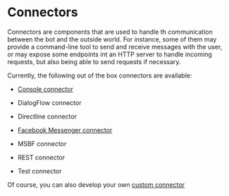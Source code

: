 # Connectors

Connectors are components that are used to handle th communication between the bot and the outside world. For instance,
some of them may provide a command-line tool to send and receive messages with the user, or may expose some endpoints
int an HTTP server to handle incoming requests, but also being able to send requests if necessary.

Currently, the following out of the box connectors are available:

- [Console connector](./console-connector)

- DialogFlow connector

- Directline connector

- [Facebook Messenger connector](./fb-connector)

- MSBF connector

- REST connector

- Test connector

Of course, you can also develop your own [custom connector](./custom-connectors)
